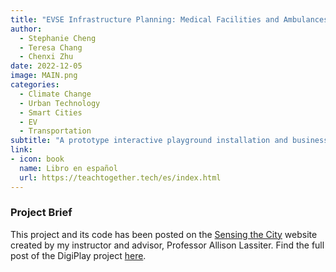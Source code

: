 ```yaml
---
title: "EVSE Infrastructure Planning: Medical Facilities and Ambulances"
author:
  - Stephanie Cheng
  - Teresa Chang
  - Chenxi Zhu
date: 2022-12-05
image: MAIN.png
categories:
  - Climate Change
  - Urban Technology
  - Smart Cities
  - EV
  - Transportation
subtitle: "A prototype interactive playground installation and business proposal forwarding physical activity, equitable access to play, and STEM education for kids 2-12 designed to scale across the city of Philadelphia."
link:
- icon: book
  name: Libro en español
  url: https://teachtogether.tech/es/index.html
---
```


### Project Brief

This project and its code has been posted on the [Sensing the City](https://www.sensingthecity.com/) website created by my instructor and advisor, Professor Allison Lassiter. Find the full post of the DigiPlay project [here](https://www.sensingthecity.com/digiplay-interactive-playground/).


